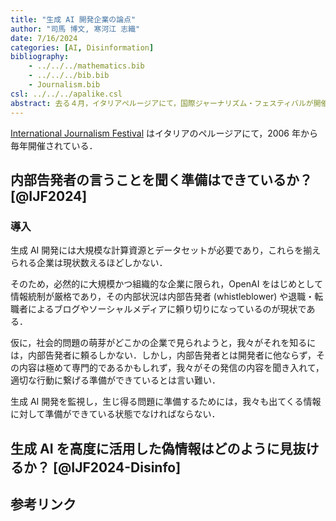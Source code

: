 ```yaml
---
title: "生成 AI 開発企業の論点"
author: "司馬 博文, 寒河江 志織"
date: 7/16/2024
categories: [AI, Disinformation]
bibliography: 
    - ../../../mathematics.bib
    - ../../../bib.bib
    - Journalism.bib
csl: ../../../apalike.csl
abstract: 去る４月，イタリアペルージアにて，国際ジャーナリズム・フェスティバルが開催され，AI とディスインフォメーションは中心的な議題の１つであった．そのプログラムと議論の内容をまとめることで，現在の生成 AI とディスインフォメーションにおける論点を洗い出す．
---
```


[International Journalism Festival](https://en.wikipedia.org/wiki/International_Journalism_Festival) はイタリアのペルージアにて，2006 年から毎年開催されている．

## 内部告発者の言うことを聞く準備はできているか？ [@IJF2024]

### 導入

生成 AI 開発には大規模な計算資源とデータセットが必要であり，これらを揃えられる企業は現状数えるほどしかない．

そのため，必然的に大規模かつ組織的な企業に限られ，OpenAI をはじめとして情報統制が厳格であり，その内部状況は内部告発者 (whistleblower) や退職・転職者によるブログやソーシャルメディアに頼り切りになっているのが現状である．

仮に，社会的問題の萌芽がどこかの企業で見られようと，我々がそれを知るには，内部告発者に頼るしかない．しかし，内部告発者とは開発者に他ならず，その内容は極めて専門的であるかもしれず，我々がその発信の内容を聞き入れて，適切な行動に繋げる準備ができているとは言い難い．

生成 AI 開発を監視し，生じ得る問題に準備するためには，我々も出てくる情報に対して準備ができている状態でなければならない．

## 生成 AI を高度に活用した偽情報はどのように見抜けるか？ [@IJF2024-Disinfo]

## 参考リンク
